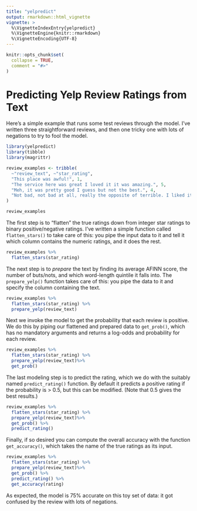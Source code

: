 ```yaml
---
title: "yelpredict"
output: rmarkdown::html_vignette
vignette: >
  %\VignetteIndexEntry{yelpredict}
  %\VignetteEngine{knitr::rmarkdown}
  %\VignetteEncoding{UTF-8}
---
```


```r
knitr::opts_chunk$set(
  collapse = TRUE,
  comment = "#>"
)
```

# Predicting Yelp Review Ratings from Text

Here's a simple example that runs some test reviews through the model. I've written three straightforward reviews, and then one tricky one with lots of negations to try to fool the model.

```r
library(yelpredict)
library(tibble)
library(magrittr)

review_examples <- tribble(
  ~"review_text", ~"star_rating",
  "This place was awful!", 1,
  "The service here was great I loved it it was amazing.", 5,
  "Meh, it was pretty good I guess but not the best.", 4,
  "Not bad, not bad at all, really the opposite of terrible. I liked it.", 5
)

review_examples 
```

The first step is to "flatten" the true ratings down from integer star ratings to binary positive/negative ratings. I've written a simple function called `flatten_stars()` to take care of this: you pipe the input data to it and tell it which column contains the numeric ratings, and it does the rest.

```r

review_examples %>%
  flatten_stars(star_rating)
```

The next step is to *prepare* the text by finding its average AFINN score, the number of buts/nots, and which word-length quintile it falls into. The `prepare_yelp()` function takes care of this: you pipe the data to it and specify the column containing the text.

```r
review_examples %>%
  flatten_stars(star_rating) %>%
  prepare_yelp(review_text)
```

Next we invoke the model to get the probability that each review is positive. We do this by piping our flattened and prepared data to `get_prob()`, which has no mandatory arguments and returns a log-odds and probability for each review.

```r
review_examples %>%
  flatten_stars(star_rating) %>%
  prepare_yelp(review_text)%>%
  get_prob()
```

The last modeling step is to predict the rating, which we do with the suitably named `predict_rating()` function. By default it predicts a positive rating if the probability is > 0.5, but this can be modified. (Note that 0.5 gives the best results.)

```r
review_examples %>%
  flatten_stars(star_rating) %>%
  prepare_yelp(review_text)%>%
  get_prob() %>%
  predict_rating()

```

Finally, if so desired you can compute the overall accuracy with the function `get_accuracy()`, which takes the name of the true ratings as its input.

```r
review_examples %>%
  flatten_stars(star_rating) %>%
  prepare_yelp(review_text)%>%
  get_prob() %>%
  predict_rating() %>%
  get_accuracy(rating)

```

As expected, the model is 75% accurate on this toy set of data: it got confused by the review with lots of negations.

